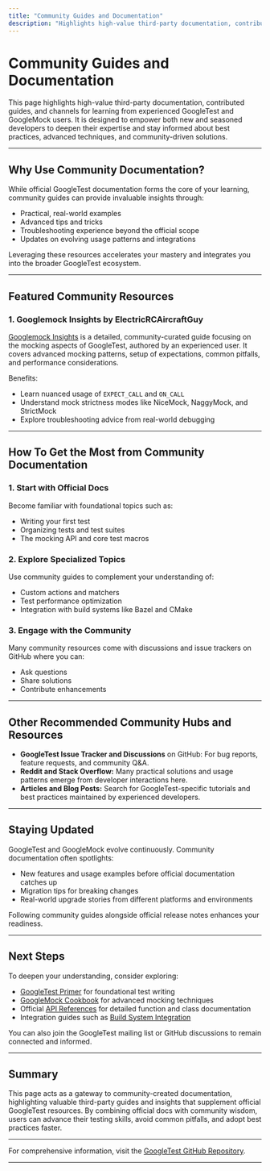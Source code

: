 ```yaml
---
title: "Community Guides and Documentation"
description: "Highlights high-value third-party documentation, contributed guides, and channels for learning from experienced users. Empowers both new and seasoned users to deepen their expertise and stay informed."
---
```


# Community Guides and Documentation

This page highlights high-value third-party documentation, contributed guides, and channels for learning from experienced GoogleTest and GoogleMock users. It is designed to empower both new and seasoned developers to deepen their expertise and stay informed about best practices, advanced techniques, and community-driven solutions.

---

## Why Use Community Documentation?

While official GoogleTest documentation forms the core of your learning, community guides can provide invaluable insights through:

- Practical, real-world examples
- Advanced tips and tricks
- Troubleshooting experience beyond the official scope
- Updates on evolving usage patterns and integrations

Leveraging these resources accelerates your mastery and integrates you into the broader GoogleTest ecosystem.

---

## Featured Community Resources

### 1. Googlemock Insights by ElectricRCAircraftGuy
[Googlemock Insights](https://github.com/ElectricRCAircraftGuy/eRCaGuy_dotfiles/blob/master/googletest/insights.md) is a detailed, community-curated guide focusing on the mocking aspects of GoogleTest, authored by an experienced user. It covers advanced mocking patterns, setup of expectations, common pitfalls, and performance considerations.

Benefits:
- Learn nuanced usage of `EXPECT_CALL` and `ON_CALL`
- Understand mock strictness modes like NiceMock, NaggyMock, and StrictMock
- Explore troubleshooting advice from real-world debugging

---

## How To Get the Most from Community Documentation

### 1. Start with Official Docs
Become familiar with foundational topics such as:
- Writing your first test
- Organizing tests and test suites
- The mocking API and core test macros

### 2. Explore Specialized Topics
Use community guides to complement your understanding of:
- Custom actions and matchers
- Test performance optimization
- Integration with build systems like Bazel and CMake

### 3. Engage with the Community
Many community resources come with discussions and issue trackers on GitHub where you can:
- Ask questions
- Share solutions
- Contribute enhancements

---

## Other Recommended Community Hubs and Resources

- **GoogleTest Issue Tracker and Discussions** on GitHub: For bug reports, feature requests, and community Q&A.
- **Reddit and Stack Overflow:** Many practical solutions and usage patterns emerge from developer interactions here.
- **Articles and Blog Posts:** Search for GoogleTest-specific tutorials and best practices maintained by experienced developers.

---

## Staying Updated

GoogleTest and GoogleMock evolve continuously. Community documentation often spotlights:

- New features and usage examples before official documentation catches up
- Migration tips for breaking changes
- Real-world upgrade stories from different platforms and environments

Following community guides alongside official release notes enhances your readiness.

---

## Next Steps

To deepen your understanding, consider exploring:

- [GoogleTest Primer](primer.md) for foundational test writing
- [GoogleMock Cookbook](docs/gmock_cook_book.md) for advanced mocking techniques
- Official [API References](api-reference/) for detailed function and class documentation
- Integration guides such as [Build System Integration](guides/integration-and-best-practices/build-system-integration.mdx)

You can also join the GoogleTest mailing list or GitHub discussions to remain connected and informed.

---

## Summary
This page acts as a gateway to community-created documentation, highlighting valuable third-party guides and insights that supplement official GoogleTest resources. By combining official docs with community wisdom, users can advance their testing skills, avoid common pitfalls, and adopt best practices faster.

---

For comprehensive information, visit the [GoogleTest GitHub Repository](https://github.com/google/googletest).

---